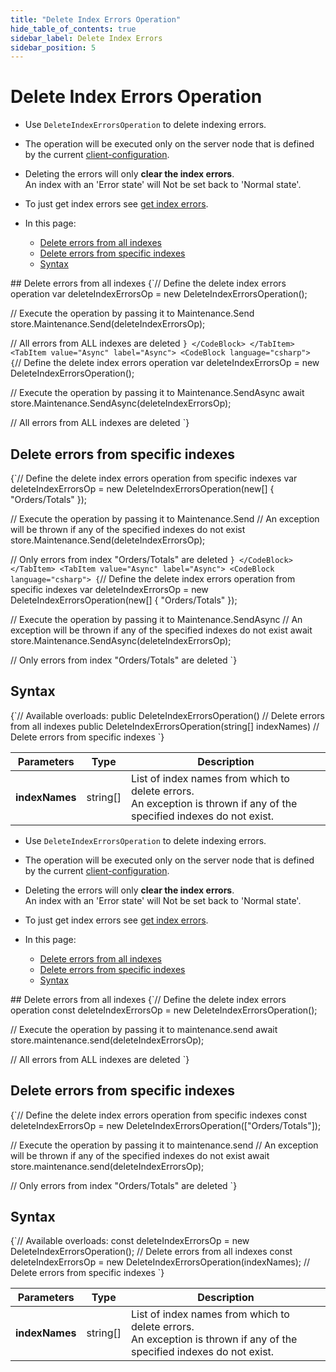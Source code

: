 ---
title: "Delete Index Errors Operation"
hide_table_of_contents: true
sidebar_label: Delete Index Errors
sidebar_position: 5
---




# Delete Index Errors Operation
<LanguageSwitcher supportedLanguages={supportedLanguages} />
<LanguageContent language="csharp">

<Admonition type="note" title="">

* Use `DeleteIndexErrorsOperation` to delete indexing errors.  

* The operation will be executed only on the server node that is defined by the current [client-configuration](../../../../client-api/configuration/load-balance/overview.mdx#client-logic-for-choosing-a-node).

* Deleting the errors will only __clear the index errors__.  
  An index with an 'Error state' will Not be set back to 'Normal state'.  

* To just get index errors see [get index errors](../../../../client-api/operations/maintenance/indexes/get-index-errors.mdx). 

* In this page:
    * [Delete errors from all indexes](../../../../client-api/operations/maintenance/indexes/delete-index-errors.mdx#delete-errors-from-all-indexes)
    * [Delete errors from specific indexes](../../../../client-api/operations/maintenance/indexes/delete-index-errors.mdx#delete-errors-from-specific-indexes)
    * [Syntax](../../../../client-api/operations/maintenance/indexes/delete-index-errors.mdx#syntax)

</Admonition>
## Delete errors from all indexes

<Tabs groupId='languageSyntax'>
<TabItem value="Sync" label="Sync">
<CodeBlock language="csharp">
{`// Define the delete index errors operation
var deleteIndexErrorsOp = new DeleteIndexErrorsOperation();

// Execute the operation by passing it to Maintenance.Send
store.Maintenance.Send(deleteIndexErrorsOp);

// All errors from ALL indexes are deleted
`}
</CodeBlock>
</TabItem>
<TabItem value="Async" label="Async">
<CodeBlock language="csharp">
{`// Define the delete index errors operation
var deleteIndexErrorsOp = new DeleteIndexErrorsOperation();

// Execute the operation by passing it to Maintenance.SendAsync
await store.Maintenance.SendAsync(deleteIndexErrorsOp);

// All errors from ALL indexes are deleted
`}
</CodeBlock>
</TabItem>
</Tabs>



## Delete errors from specific indexes

<Tabs groupId='languageSyntax'>
<TabItem value="Sync" label="Sync">
<CodeBlock language="csharp">
{`// Define the delete index errors operation from specific indexes
var deleteIndexErrorsOp = new DeleteIndexErrorsOperation(new[] { "Orders/Totals" });

// Execute the operation by passing it to Maintenance.Send
// An exception will be thrown if any of the specified indexes do not exist
store.Maintenance.Send(deleteIndexErrorsOp);

// Only errors from index "Orders/Totals" are deleted
`}
</CodeBlock>
</TabItem>
<TabItem value="Async" label="Async">
<CodeBlock language="csharp">
{`// Define the delete index errors operation from specific indexes
var deleteIndexErrorsOp = new DeleteIndexErrorsOperation(new[] { "Orders/Totals" });

// Execute the operation by passing it to Maintenance.SendAsync
// An exception will be thrown if any of the specified indexes do not exist
await store.Maintenance.SendAsync(deleteIndexErrorsOp);

// Only errors from index "Orders/Totals" are deleted
`}
</CodeBlock>
</TabItem>
</Tabs>



## Syntax

<TabItem value="syntax" label="syntax">
<CodeBlock language="csharp">
{`// Available overloads:
public DeleteIndexErrorsOperation()                    // Delete errors from all indexes
public DeleteIndexErrorsOperation(string[] indexNames) // Delete errors from specific indexes
`}
</CodeBlock>
</TabItem>

| Parameters | Type | Description |
| - | - | - |
| __indexNames__ | string[] | List of index names from which to delete errors.<br/>An exception is thrown if any of the specified indexes do not exist. |




</LanguageContent>
<LanguageContent language="nodejs">

<Admonition type="note" title="">

* Use `DeleteIndexErrorsOperation` to delete indexing errors.  

* The operation will be executed only on the server node that is defined by the current [client-configuration](../../../../client-api/configuration/load-balance/overview.mdx#client-logic-for-choosing-a-node).

* Deleting the errors will only __clear the index errors__.  
  An index with an 'Error state' will Not be set back to 'Normal state'.  

* To just get index errors see [get index errors](../../../../client-api/operations/maintenance/indexes/get-index-errors.mdx). 

* In this page:
    * [Delete errors from all indexes](../../../../client-api/operations/maintenance/indexes/delete-index-errors.mdx#delete-errors-from-all-indexes)
    * [Delete errors from specific indexes](../../../../client-api/operations/maintenance/indexes/delete-index-errors.mdx#delete-errors-from-specific-indexes)
    * [Syntax](../../../../client-api/operations/maintenance/indexes/delete-index-errors.mdx#syntax)

</Admonition>
## Delete errors from all indexes

<TabItem value="delete_errors_all" label="delete_errors_all">
<CodeBlock language="js">
{`// Define the delete index errors operation
const deleteIndexErrorsOp = new DeleteIndexErrorsOperation();

// Execute the operation by passing it to maintenance.send
await store.maintenance.send(deleteIndexErrorsOp);

// All errors from ALL indexes are deleted
`}
</CodeBlock>
</TabItem>



## Delete errors from specific indexes

<TabItem value="delete_errors_specific" label="delete_errors_specific">
<CodeBlock language="js">
{`// Define the delete index errors operation from specific indexes
const deleteIndexErrorsOp = new DeleteIndexErrorsOperation(["Orders/Totals"]);

// Execute the operation by passing it to maintenance.send
// An exception will be thrown if any of the specified indexes do not exist
await store.maintenance.send(deleteIndexErrorsOp);

// Only errors from index "Orders/Totals" are deleted
`}
</CodeBlock>
</TabItem>



## Syntax

<TabItem value="syntax" label="syntax">
<CodeBlock language="js">
{`// Available overloads:
const deleteIndexErrorsOp = new DeleteIndexErrorsOperation();           // Delete errors from all indexes 
const deleteIndexErrorsOp = new DeleteIndexErrorsOperation(indexNames); // Delete errors from specific indexes
`}
</CodeBlock>
</TabItem>

| Parameters | Type | Description |
| - | - | - |
| __indexNames__ | string[] | List of index names from which to delete errors.<br/>An exception is thrown if any of the specified indexes do not exist. |




</LanguageContent>

<!---
### Indexes
- [What are Indexes](../../../../indexes/what-are-indexes)
- [Creating and Deploying Indexes](../../../../indexes/creating-and-deploying)
- [Debugging Index Errors](../../../../indexes/troubleshooting/debugging-index-errors)
- [Index Administration](../../../../indexes/index-administration)

### Operations
- [How to Reset Index](../../../../client-api/operations/maintenance/indexes/reset-index)
- [Get index errors](../../../../client-api/operations/maintenance/indexes/get-index-errors)


-->
